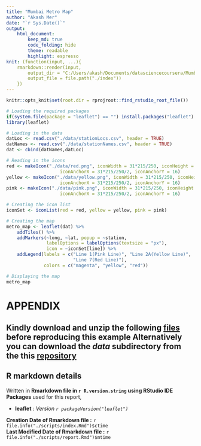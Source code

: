 ```yaml
---
title: "Mumbai Metro Map"
author: "Akash Mer"
date: "`r Sys.Date()`"
output:
    html_document:
        keep_md: true
        code_folding: hide
        theme: readable
        highlight: espresso
knit: (function(input, ...){
    rmarkdown::render(input,
        output_dir = "C:/Users/akash/Documents/datasciencecoursera/Mumbai_Metro_Map/docs",
        output_file = file.path("./index"))
    })
---
```


```r
knitr::opts_knit$set(root.dir = rprojroot::find_rstudio_root_file())
```


```r
# Loading the required packages
if(system.file(package = "leaflet") == "") install.packages("leaflet")
library(leaflet)

# Loading in the data
datLoc <- read.csv("./data/stationLocs.csv", header = TRUE)
datNames <- read.csv("./data/stationNames.csv", header = TRUE)
dat <- cbind(datNames,datLoc)

# Reading in the icons
red <- makeIcon("./data/red.png", iconWidth = 31*215/250, iconHeight = 25,
                    iconAnchorX = 31*215/250/2, iconAnchorY = 16)
yellow <- makeIcon("./data/yellow.png", iconWidth = 31*215/250, iconHeight = 25,
                    iconAnchorX = 31*215/250/2, iconAnchorY = 16)
pink <- makeIcon("./data/pink.png", iconWidth = 31*215/250, iconHeight = 25,
                    iconAnchorX = 31*215/250/2, iconAnchorY = 16)

# Creating the icon list
iconSet <- iconList(red = red, yellow = yellow, pink = pink)

# Creating the map 
metro_map <- leaflet(dat) %>%
    addTiles() %>%
    addMarkers(~long, ~lat, popup = ~station,
               labelOptions = labelOptions(textsize = "px"),
               icon = ~iconSet[line]) %>%
    addLegend(labels = c("Line 1(Pink Line)", "Line 2A(Yellow Line)",
                         "Line 7(Red Line)"),
              colors = c("magenta", "yellow", "red"))

# Displaying the map
metro_map
```
  
# **APPENDIX**

## **Kindly download and unzip the following [files](https://github.com/AkashMer/Mumbai_Metro_Map/blob/main/data/data.zip) before reproducing this example** Alternatively you can download the *data* subdirectory from the this [repository](https://github.com/AkashMer/Mumbai_Metro_Map)

## **R markdown details**
  
Written in **Rmarkdown file in `r R.version.string` using RStudio IDE**  
**Packages** used for this report,  
  
* **leaflet** : *Version `r packageVersion("leaflet")`*
  
**Creation Date of Rmarkdown file :** `r file.info("./scripts/index.Rmd")$ctime`  
**Last Modified Date of Rmarkdown file :** `r file.info("./scripts/report.Rmd")$mtime`